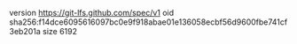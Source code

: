 version https://git-lfs.github.com/spec/v1
oid sha256:f14dce6095616097bc0e9f918abae01e136058ecbf56d9600fbe741cf3eb201a
size 6192
